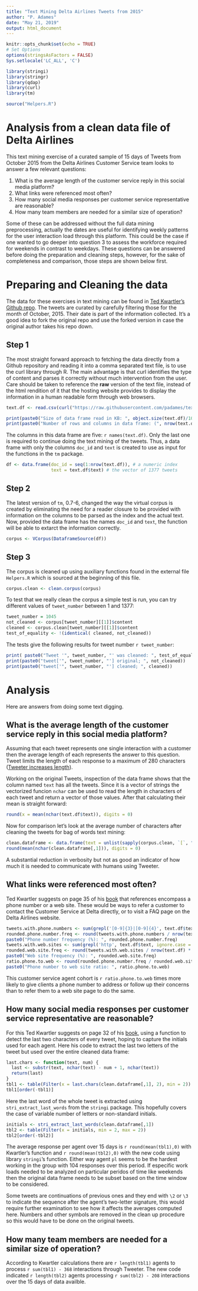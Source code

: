 ```yaml
---
title: "Text Mining Delta Airlines Tweets from 2015"
author: "P. Adames"
date: "May 21, 2019"
output: html_document
---
```


```r
knitr::opts_chunk$set(echo = TRUE)
# Set Options
options(stringsAsFactors = FALSE)
Sys.setlocale('LC_ALL', 'C')

library(stringi)
library(stringr)
library(qdap)
library(curl)
library(tm)

source("Helpers.R")
```


# Analysis from a clean data file of Delta Airlines

This text mining exercise of a curated sample of 15 days of Tweets from October 2015 
from the Delta Airlines Customer Service team 
looks to answer a few relevant questions:

1. What is the average length of the customer service reply in this social media platform?
2. What links were referenced most often?
3. How many social media responses per customer service representative are reasonable?
4. How many team members are needed for a similar size of operation?

Some of these can be addressed without the full data mining preprocessing, actually
the dates are useful for identifying weekly patterns for the user interaction load through
this platform. This could be the case if one wanted to go deeper into question 3 to assess
the workforce required for weekends in contrast to weekdays.
These questions can be answered before doing the preparation and cleaning steps, however,
for the sake of completeness and comparison, those steps are shown below first.

# Preparing and Cleaning the data

The data for these exercises in text mining can be found in [Ted Kwartler's Github repo](https://github.com/kwartler/text_mining).
The tweets are curated by carefully filtering those for the month of October, 2015. Their date is part of the information collected.
It's a good idea to fork the original repo and use the forked version in case the original author takes his repo down.

## Step 1

The most straight forward approach to fetching the data directly from a Github repository 
and reading it into a comma separated text file, is to use the curl library through R.
The main advantage is that curl identifies the type of content and parses it correctly without
much intervention from the user.
Care should be taken to reference the **raw** version of the text file, instead of the html rendition
of it that the hosting website provides to display the information in a human readable form through web browsers.


```r
text.df <- read.csv(curl("https://raw.githubusercontent.com/padames/text_mining/master/oct_delta.csv"), header = T, stringsAsFactors = F)
```
```r
print(paste0("Size of data frame read in KB: ", object.size(text.df)/1000))
print(paste0("Number of rows and columns in data frame: (", nrow(text.df), ",", ncol(text.df), ")"))
```
The columns in this data frame are five: `r names(text.df)`. Only the last one is required to continue doing the
text mining of the tweets. 
Thus, a data frame with only the columns `doc_id` and `text` is created to use as input for the
functions in the `tm` package.

```r
df <- data.frame(doc_id = seq(1:nrow(text.df)), # a numeric index
                 text = text.df$text) # the vector of 1377 tweets
```

## Step 2

The latest version of `tm`, 0.7-6, changed the way the virtual corpus is created by eliminating the 
need for a reader closure to be provided with information on the columns to be parsed as the index and the actual text.
Now, provided the data frame has the names `doc_id` and `text`, the function will be able to extarct the 
information correctly.

```r
corpus <- VCorpus(DataframeSource(df))
```

## Step 3

The corpus is cleaned up using auxiliary functions found in the 
external file `Helpers.R` which is sourced at the beginning of this file.

```r
corpus.clean <- clean.corpus(corpus)
```

To test that we really clean the corpus a simple test is run, you can try different values of `tweet_number` between 1 and 1377:

```r
tweet_number = 1045
not_cleaned <- corpus[tweet_number][[1]]$content
cleaned <- corpus.clean[tweet_number][[1]]$content
test_of_equality <- !(identical( cleaned, not_cleaned))
```
The tests give the following results for tweet number `r tweet_number`:
```r
print( paste0("Tweet '", tweet_number, "' was cleaned: ", test_of_equality))
print(paste0("tweet['", tweet_number, "'] original; ", not_cleaned))
print(paste0("tweet['", tweet_number, "'] cleaned; ", cleaned))
```

# Analysis 

Here are answers from doing some text digging.

## What is the average length of the customer service reply in this social media platform?

Assuming that each tweet represents one single interaction with a customer then the average length of each 
represents the answer to this question. Tweet limits the length of each response to a maximum of 280 characters ([Tweeter increases length][ref1]).

Working on the original Tweets, inspection of the data frame shows that the column named `text` has all the tweets.
Since it is a vector of strings the vectorized funcion `nchar` can be used to read the length in characters of each
tweet and return a vector of those values. After that calculating their mean is straight forward:

```r
round(x = mean(nchar(text.df$text)), digits = 0)
```

Now for comparison let's look at the average number of characters after cleaning the tweets for bag of words text mining:

```r
clean.dataframe <- data.frame(text = unlist(sapply(corpus.clean, `[`, "content")))
round(mean(nchar(clean.dataframe[,1])), digits = 0)
```
A substantial reduction in verbosity but not as good an indicator of how much it is needed to communicate with humans using Tweeter.


## What links were referenced most often?

Ted Kwartler suggests on page 35 of his [book][ref2] that references encompass a phone number or a web site.
These would be ways to refer a customer to contact the Customer Service at Delta directly, or to visit a FAQ
page on the Delta Airlines website.

```r
tweets.with.phone.numbers <- sum(grepl('[0-9]{3}|[0-9]{4}', text.df$text, ignore.case = T))
rounded.phone.number.freq <- round(tweets.with.phone.numbers / nrow(text.df) * 100L, digits = 2)
paste0("Phone number frequency (%): ", rounded.phone.number.freq)
tweets.with.web.sites <- sum(grepl('http', text.df$text, ignore.case = T))
rounded.web.site.freq <- round(tweets.with.web.sites / nrow(text.df) * 100L, digits = 2)
paste0("Web site frequency (%): ", rounded.web.site.freq)
ratio.phone.to.web <- round(rounded.phone.number.freq / rounded.web.site.freq, digits = 1)
paste0("Phone number to web site ratio: ", ratio.phone.to.web) 
```

This customer service agent cohort is `r ratio.phone.to.web` times more likely to give clients a phone number to address or follow up their concerns than to refer them to a web site page to do the same.


## How many social media responses per customer service representative are reasonable?

For this Ted Kwartler suggests on page 32 of his [book][ref2], using a function to detect the last two characters of every tweet, hoping to capture the initials used for each agent. Here his code to extract the last two letters of the tweet but used over the entire cleaned data frame:
```r
last.chars <- function(text, num) {
  last <- substr(text, nchar(text) - num + 1, nchar(text))
  return(last)
}
tbl1 <- table(Filter(x = last.chars(clean.dataframe[,1], 2), min = 2))
tbl1[order(-tbl1)]
```

Here the last word of the whole tweet is extracted using `stri_extract_last_words` from the `stringi` package.
This hopefully covers the case of variable number of letters or non-standard initials. 

```r
initials <- stri_extract_last_words(clean.dataframe[,1])
tbl2 <- table(Filter(x = initials, min = 2, max = 2))
tbl2[order(-tbl2)]
```

The average response per agent over 15 days is `r round(mean(tbl1),0)` with Kwartler's function and `r round(mean(tbl2),0)` with the new code using library `stringi`'s function. Either way agent `pl` seems to be the hardest working in the group with 104 responses over this period. If especific work loads needed to be analyzed on particular peridos of time like weekends then the original data frame needs to be subset based on the time window to be considered. 

Some tweets are continuations of previous ones and they end with `\2` or `\3` to indicate the sequence after the agent's two-letter signature, this would require further examination to see how it affects the averages computed here. Numbers and other symbols are removed in the clean up procedure so this would have to be done on the original tweets.


## How many team members are needed for a similar size of operation?

According to Kwartler calculations there are `r length(tbl1)` agents to process `r sum(tbl1) - 368` interactions through Tweeter. The new code indicated `r length(tbl2)` agents processing `r sum(tbl2) - 208` interactions over the 15 days of data availble.


[ref1]: https://bgr.com/2018/02/08/twitter-character-limit-280-vs-140-user-engagement/ "Tweeter increases length"
[ref2]: https://www.amazon.com/Text-Mining-Practice-Ted-Kwartler/dp/1119282012 